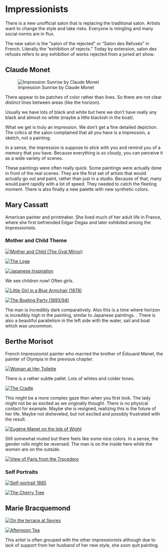 # Impressionists

There is a new unofficial salon that is replacing the traditional salon. Artists want to change the style and take risks. Everyone is mingling and many social norms are in flux.

The new salon is the "salon of the rejected" or "Salon des Refusés" in French. Literally the "exhibition of rejects." Today by extension, salon des refusés refers to any exhibition of works rejected from a juried art show.

## Claude Monet

![Impression Sunrise by Claude Monet](http://s3.trueloveserver.com/arthum/Monet_-_Impression,_Sunrise.jpg "Impression Sunrise by Claude Monet")

There appear to be patches of color rather than lines. So there are not clear distinct lines between areas (like the horizon).

Usually we have lots of black and white but here we don't have really any black and almost no white (maybe a little blackish in the boat).

What we get is truly an impression. We don't get a fine detailed depiction. The critics at the salon complained that all you have is a impression, a sketch, not a painting.

In a sense, the impression is suppose to stick with you and remind you of a memory that you have. Because everything is so cloudy, you can perceive it as a wide variety of scenes.

These paintings were often really quick. Some paintings were actually done in front of the real scenes. They are the first set of artists that would actually go out and paint, rather than just in a studio. Because of that, many would paint rapidly with a lot of speed. They needed to catch the fleeting moment. There is also finally a new palette with new synthetic colors.

## Mary Cassatt

American painter and printmaker. She lived much of her adult life in France, where she first befriended Edgar Degas and later exhibited among the Impressionists.

### Mother and Child Theme

[![Mother and Child (The Oval Mirror)](http://s3.trueloveserver.com/arthum/Mary%2520Cassatt%2520_%2520Mother%2520and%2520Child%2520(The%2520Oval%2520Mirror)%2520_%2520American%2520_%2520The%2520Metropolitan%2520Museum%2520of%2520Art.JPG "Mother and Child (The Oval Mirror)")](http://s3.trueloveserver.com/arthum/Mary%20Cassatt%20_%20Mother%20and%20Child%20(The%20Oval%20Mirror)%20_%20American%20_%20The%20Metropolitan%20Museum%20of%20Art.JPG)

[![The Loge](http://s3.trueloveserver.com/arthum/the_loge.jpg "The Loge")](http://s3.trueloveserver.com/arthum/the_loge.jpg)

[![Japanese Inspiration](http://s3.trueloveserver.com/arthum/variety_mary_japanese.JPG "Japanese Inspiration")](http://s3.trueloveserver.com/arthum/variety_mary_japanese.JPG)

We see children now! Often girls.

[![Little Girl in a Blue Armchair (1878)](http://s3.trueloveserver.com/arthum/Cassat_-_Blue_Armchair_NGA.jpg "Little Girl in a Blue Armchair (1878)")](http://s3.trueloveserver.com/arthum/Cassat_-_Blue_Armchair_NGA.jpg)

[![The Boating Party (1893/94)](https://s3.trueloveserver.com/arthum/Mary_Cassatt_-_The_Boating_Party_-_Google_Art_Project.jpg "The Boating Party (1893/94)")](https://s3.trueloveserver.com/arthum/Mary_Cassatt_-_The_Boating_Party_-_Google_Art_Project.jpg)

The man is incredibly dark comparatively. Also this is a time where horizon is incredibly high in the painting, similar to Japanese paintings. . There is also a beautiful parallelism in the left side with the water, sail and boat which was uncommon.

## Berthe Morisot

French Impressionist painter who married the brother of Édouard Manet, the painter of Olympia in the previous chapter.

[![Woman at Her Toilette](http://s3.trueloveserver.com/arthum/Woman%2520at%2520her%2520Toilette%2520in%2520Detail%2520Berthe%2520Morisot.jpg "Woman at Her Toilette")](http://s3.trueloveserver.com/arthum/Woman%20at%20her%20Toilette%20in%20Detail%20Berthe%20Morisot.jpg)

There is a rather subtle pallet. Lots of whites and colder tones.

[![The Cradle](http://s3.trueloveserver.com/arthum/Berthe_Morisot_-_Le_Berceau.jpg "The Cradle")](http://s3.trueloveserver.com/arthum/Berthe_Morisot_-_Le_Berceau.jpg)

This might be a more complex gaze then when you first look. The lady might not be as excited as we originally thought. There is no physical contact for example. Maybe she is resigned, realizing this is the future of her life. Maybe not disheveled, but not excited and possibly frustrated with the result.

[![Eugéne Manet on the Isle of Wight](http://s3.trueloveserver.com/arthum/Eugene_manet_on_the_isle_of_wight.jpg "Eugéne Manet on the Isle of Wight")](http://s3.trueloveserver.com/arthum/Eugene_manet_on_the_isle_of_wight.jpg)

Still somewhat muted but there feels like some nice colors. In a sense, the gender rolls might be reversed. The man is on the inside here while the women are on the outside.

[![View of Paris from the Trocedero](https://s3.trueloveserver.com/arthum/Berthe_Morisot_-_Vue_de_Paris_hauteurs_du_Trocad%25C3%25A9ro.jpg "View of Paris from the Trocedero")](https://s3.trueloveserver.com/arthum/Berthe_Morisot_-_Vue_de_Paris_hauteurs_du_Trocad%C3%A9ro.jpg)

### Self Portraits

[![Self-portrait 1885](https://s3.trueloveserver.com/arthum/Berthe-Morisot-Self-Portrait.jpg "Self-portrait 1885")](https://s3.trueloveserver.com/arthum/Berthe-Morisot-Self-Portrait.jpg)

[![The Cherry Tree](https://s3.trueloveserver.com/arthum/cherry-tree.jpg "The Cherry Tree")](https://s3.trueloveserver.com/arthum/cherry-tree.jpg)

## Marie Bracquemond

[![On the terrace at Sevres](https://s3.trueloveserver.com/arthum/marie_bracquemond-on_the_terrace_at_sevres_with_fantin-latour-1880-trivium-art-history.jpg "On the terrace at Sevres")](https://s3.trueloveserver.com/arthum/marie_bracquemond-on_the_terrace_at_sevres_with_fantin-latour-1880-trivium-art-history.jpg)

[![Afternoon Tea](https://s3.trueloveserver.com/arthum/Braquemond_Afternoon_Tea.jpg "Afternoon Tea")](https://s3.trueloveserver.com/arthum/Braquemond_Afternoon_Tea.jpg)

This artist is often grouped with the other impressionists although due to lack of support from her husband of her new style, she soon quit painting.
